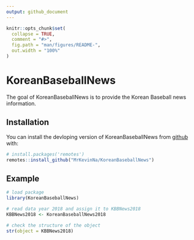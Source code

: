 ```yaml
---
output: github_document
---
```


<!-- README.md is generated from README.Rmd. Please edit that file -->

```r
knitr::opts_chunk$set(
  collapse = TRUE,
  comment = "#>",
  fig.path = "man/figures/README-",
  out.width = "100%"
)
```
# KoreanBaseballNews

The goal of KoreanBaseballNews is to provide the Korean Baseball news information. 

## Installation

You can install the devloping version of KoreanBaseballNews from [github](https://github.com/MrKevinNa/KoreanBaseballNews) with:

``` r
# install.packages('remotes')
remotes::install_github("MrKevinNa/KoreanBaseballNews")
```

## Example 

```r
# load package
library(KoreanBaseballNews)

# read data year 2018 and assign it to KBBNews2018
KBBNews2018 <- KoreanBaseballNews2018

# check the structure of the object
str(object = KBBNews2018)
```
